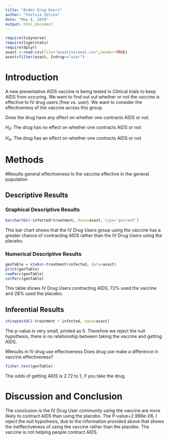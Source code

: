 ---
title: "Aides Drug Users"
author: "Chelsia Zetina"
date: "May 4, 2019"
output: html_document
---

```{r include=FALSE,echo=FALSE}
require(tidyverse)
require(tigerstats)
require(dplyr)
avast <-read.csv(file="avastivironal.csv",header=TRUE)
avast=filter(avast, Ivdrug=="user")
```

# Introduction

<!--In this section you explain what you are trying to show.  Where did the data come from?  What is the research or other question you are trying to answer?.  If you skimp in this section expect to be marked down in your grade. Paint a picture of the project a couple of paragraphs is expected!-->

A new preventative AIDS vaccine is being tested in Clinical trials to keep AIDS from occuring. We want to find out out whether or not the vaccine is effective to IV drug users (free vs. user). We want to consider the effectiveness of the vaccine across this group. 


Does the drug have any affect on whether one contracts AIDS or not. 

$H_0:$ The drug has no effect on whether one contracts AIDS or not


$H_A:$ The drug has an effect on whether one contracts AIDS or not

# Methods

<!--Decide on your methods:  use "variable analysis" or other appropriate descriptors.  Make sure to choose at least one graphical method and at least one numerical method. Discuss what data manipulations may be needed for example subsetting or other binning procedures and what sort of graphical displays and inferential tools will be used!-->

#Results general effectiveness
Is the vaccine effective in the general population 

<!--Divide this section into two sub-sections:  One for your descriptive  results and one for your inferential results.!-->

## Descriptive Results

### Graphical Descriptive Results

<!--Graphical results here.  Make sure to show your code.  Provide appropriate labels for axes, giving units if possible, and provide a good title for the graph, too.  Use the graphical results to describe the patterns if any that exist in the data as focused toward the research question. Bottom line is to explain the features of the graph that are relevant to conforming or departing to what is expected by your null hypothesis !-->

```{r}
barchartGC(~infected+treatment, data=avast, type='percent') 
```
  This bar chart shows that the IV Drug Users group using the vaccine has a greater chance of contracting AIDS rather than the IV Drug Users using the placebo. 


### Numerical Descriptive Results

<!--Numerical results go here. Use the numerical results to describe the patterns if any that exist in the data as focused toward the research question!-->

```{r}
genTable = xtabs(~treatment+infected, data=avast)
print(genTable)
rowPerc(genTable)
colPerc(genTable)
```

This table shows IV Drug Users contracting AIDS; 72% used the vaccine and 28% used the placebo.

## Inferential Results

<!--State hypothesis clearly.  Make sure your discussion of the inferential test covers all the aspects that the test output produces, such as test statistic, p-value etc.  Make a decision about the null hypothesis, explain the assumptions on which the selected test/procedure was based, and why the chosen procedure satisfys the assumptions and is appropriate to answer the research question!-->

```{r}
chisqtestGC(~treatment + infected, data=avast)
```


The p-value is very small, printed as 0. Therefore we reject the null hypothesis, there is no relationship between taking the vaccine and getting AIDS.


#Results in IV drug use effectiveness
Does drug use make a difference in vaccine effectiveness?

```{r}
fisher.test(genTable)
```

The odds of getting AIDS is 2.72 to 1, if you take the drug.

# Discussion and Conclusion


<!--Discussion and conclusion here.  If you found a relationship be sure to consider whether the relationship occurs because one of the variables causes the other, or whether they perhaps are related for some other reason.  Watch the chapter 6 videos from the GeorgeTown videos collection.!-->

The conclusion is the IV Drug User community using the vaccine are more likely to contract AIDS than using the placebo. The P-value=2.998e-06, I reject the null hypothesis, due to the information provided above that shows the ineffectiveness of using the vaccine rather than the placebo. The vaccine is not helping people contract AIDS.




 